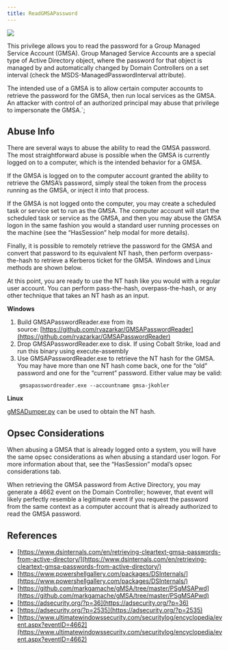 ```yaml
---
title: ReadGMSAPassword
---
```


<img noZoom src="/assets/enterprise-AND-community-edition-pill-tag.svg"/> 



This privilege allows you to read the password for a Group Managed Service Account (GMSA). Group Managed Service Accounts are a special type of Active Directory object, where the password for that object is managed by and automatically changed by Domain Controllers on a set interval (check the MSDS-ManagedPasswordInterval attribute).

The intended use of a GMSA is to allow certain computer accounts to retrieve the password for the GMSA, then run local services as the GMSA. An attacker with control of an authorized principal may abuse that privilege to impersonate the GMSA.`;

Abuse Info
----------

There are several ways to abuse the ability to read the GMSA password. The most straightforward abuse is possible when the GMSA is currently logged on to a computer, which is the intended behavior for a GMSA.

If the GMSA is logged on to the computer account granted the ability to retrieve the GMSA’s password, simply steal the token from the process running as the GMSA, or inject it into that process.

If the GMSA is not logged onto the computer, you may create a scheduled task or service set to run as the GMSA. The computer account will start the scheduled task or service as the GMSA, and then you may abuse the GMSA logon in the same fashion you would a standard user running processes on the machine (see the “HasSession” help modal for more details).

Finally, it is possible to remotely retrieve the password for the GMSA and convert that password to its equivalent NT hash, then perform overpass-the-hash to retrieve a Kerberos ticket for the GMSA. Windows and Linux methods are shown below.

At this point, you are ready to use the NT hash like you would with a regular user account. You can perform pass-the-hash, overpass-the-hash, or any other technique that takes an NT hash as an input.

**Windows**

1.  Build GMSAPasswordReader.exe from its source: [https://github.com/rvazarkar/GMSAPasswordReader](https://github.com/rvazarkar/GMSAPasswordReader)
2.  Drop GMSAPasswordReader.exe to disk. If using Cobalt Strike, load and run this binary using execute-assembly
3.  Use GMSAPasswordReader.exe to retrieve the NT hash for the GMSA. You may have more than one NT hash come back, one for the “old” password and one for the “current” password. Either value may be valid:
```
    gmsapasswordreader.exe --accountname gmsa-jkohler
```

**Linux**

[gMSADumper.py](https://github.com/micahvandeusen/gMSADumper) can be used to obtain the NT hash.

Opsec Considerations
--------------------

When abusing a GMSA that is already logged onto a system, you will have the same opsec considerations as when abusing a standard user logon. For more information about that, see the “HasSession” modal’s opsec considerations tab.

When retrieving the GMSA password from Active Directory, you may generate a 4662 event on the Domain Controller; however, that event will likely perfectly resemble a legitimate event if you request the password from the same context as a computer account that is already authorized to read the GMSA password.

References
----------

* [https://www.dsinternals.com/en/retrieving-cleartext-gmsa-passwords-from-active-directory/](https://www.dsinternals.com/en/retrieving-cleartext-gmsa-passwords-from-active-directory/)
* [https://www.powershellgallery.com/packages/DSInternals/](https://www.powershellgallery.com/packages/DSInternals/)
* [https://github.com/markgamache/gMSA/tree/master/PSgMSAPwd](https://github.com/markgamache/gMSA/tree/master/PSgMSAPwd)
* [https://adsecurity.org/?p=36](https://adsecurity.org/?p=36)
* [https://adsecurity.org/?p=2535](https://adsecurity.org/?p=2535)
* [https://www.ultimatewindowssecurity.com/securitylog/encyclopedia/event.aspx?eventID=4662](https://www.ultimatewindowssecurity.com/securitylog/encyclopedia/event.aspx?eventID=4662)

